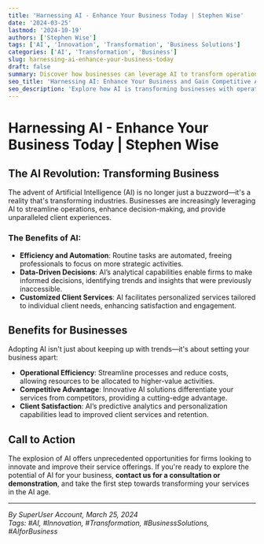 ```yaml
---
title: 'Harnessing AI - Enhance Your Business Today | Stephen Wise'
date: '2024-03-25'
lastmod: '2024-10-19'
authors: ['Stephen Wise']
tags: ['AI', 'Innovation', 'Transformation', 'Business Solutions']
categories: ['AI', 'Transformation', 'Business']
slug: harnessing-ai-enhance-your-business-today
draft: false
summary: Discover how businesses can leverage AI to transform operations, enhance decision-making, and provide unparalleled client experiences. Learn about the benefits of adopting AI, from operational efficiency to gaining a competitive advantage...
seo_title: 'Harnessing AI: Enhance Your Business and Gain Competitive Advantage'
seo_description: 'Explore how AI is transforming businesses with operational efficiency, data-driven decisions, and personalized client services. Take the first step to harness AI for business success.'
---
```


# Harnessing AI - Enhance Your Business Today | Stephen Wise

## The AI Revolution: Transforming Business

The advent of Artificial Intelligence (AI) is no longer just a buzzword—it's a reality that's transforming industries. Businesses are increasingly leveraging AI to streamline operations, enhance decision-making, and provide unparalleled client experiences.

### The Benefits of AI:

- **Efficiency and Automation**: Routine tasks are automated, freeing professionals to focus on more strategic activities.
- **Data-Driven Decisions**: AI’s analytical capabilities enable firms to make informed decisions, identifying trends and insights that were previously inaccessible.
- **Customized Client Services**: AI facilitates personalized services tailored to individual client needs, enhancing satisfaction and engagement.

## Benefits for Businesses

Adopting AI isn't just about keeping up with trends—it's about setting your business apart:

- **Operational Efficiency**: Streamline processes and reduce costs, allowing resources to be allocated to higher-value activities.
- **Competitive Advantage**: Innovative AI solutions differentiate your services from competitors, providing a cutting-edge advantage.
- **Client Satisfaction**: AI’s predictive analytics and personalization capabilities lead to improved client services and retention.

## Call to Action

The explosion of AI offers unprecedented opportunities for firms looking to innovate and improve their service offerings. If you're ready to explore the potential of AI for your business, **contact us for a consultation or demonstration**, and take the first step towards transforming your services in the AI age.

---

_By SuperUser Account, March 25, 2024_  
_Tags: #AI, #Innovation, #Transformation, #BusinessSolutions, #AIforBusiness_
